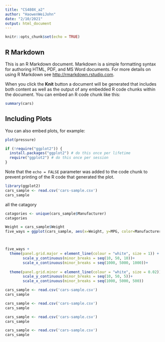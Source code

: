 ```yaml
---
title: "CS480X_a2"
author: "HaowenWeiJohn"
date: "2/10/2021"
output: html_document
---
```


```r
knitr::opts_chunk$set(echo = TRUE)
```

## R Markdown

This is an R Markdown document. Markdown is a simple formatting syntax for authoring HTML, PDF, and MS Word documents. For more details on using R Markdown see <http://rmarkdown.rstudio.com>.

When you click the **Knit** button a document will be generated that includes both content as well as the output of any embedded R code chunks within the document. You can embed an R code chunk like this:

```r
summary(cars)
```

## Including Plots

You can also embed plots, for example:

```r
plot(pressure)
```


```r
if (!require("ggplot2")) {
  install.packages("ggplot2") # do this once per lifetime
  require("ggplot2") # do this once per session
}
```

Note that the `echo = FALSE` parameter was added to the code chunk to prevent printing of the R code that generated the plot.
```r

library(ggplot2)
cars_sample <- read.csv('cars-sample.csv')
cars_sample

```


all the catagory

```r

catagories <- unique(cars_sample$Manufacturer)
catagories

```


```r
Weight = cars_sample$Weight
five_ways = ggplot(cars_sample, aes(x=Weight, y=MPG, color=Manufacturer, size=Weight))+geom_point(alpha=0.5)



five_ways + 
  theme(panel.grid.major = element_line(colour = "white", size = 1)) +
        scale_y_continuous(minor_breaks = seq(10, 50, 10))+
        scale_x_continuous(minor_breaks = seq(1000, 5000, 1000))+
        
  theme(panel.grid.minor = element_line(colour = "white", size = 0.02)) +
        scale_y_continuous(minor_breaks = seq(10, 50, 5))+
        scale_x_continuous(minor_breaks = seq(1000, 5000, 500))
```


```r
cars_sample <- read.csv('cars-sample.csv')
cars_sample

```


```r
cars_sample <- read.csv('cars-sample.csv')
cars_sample

```


```r
cars_sample <- read.csv('cars-sample.csv')
cars_sample

```


```r
cars_sample <- read.csv('cars-sample.csv')
cars_sample

```